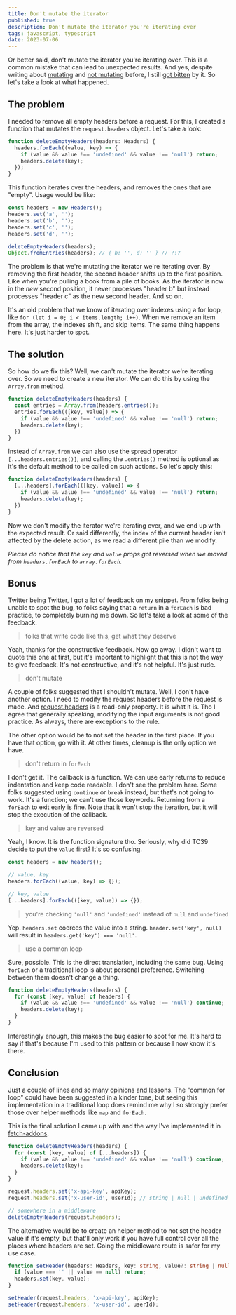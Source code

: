 ```yaml
---
title: Don't mutate the iterator
published: true
description: Don't mutate the iterator you're iterating over
tags: javascript, typescript
date: 2023-07-06
---
```


Or better said, don't mutate the iterator you're iterating over. This is a common mistake that can lead to unexpected results. And yes, despite writing about [mutating] and [not mutating] before, I still [got bitten][twitter thread] by it. So let's take a look at what happened.

## The problem

I needed to remove all empty headers before a request. For this, I created a function that mutates the `request.headers` object. Let's take a look:

```ts
function deleteEmptyHeaders(headers: Headers) {
  headers.forEach((value, key) => {
    if (value && value !== 'undefined' && value !== 'null') return;
    headers.delete(key);
  });
}
```

This function iterates over the headers, and removes the ones that are "empty". Usage would be like:

```js
const headers = new Headers();
headers.set('a', '');
headers.set('b', '');
headers.set('c', '');
headers.set('d', '');

deleteEmptyHeaders(headers);
Object.fromEntries(headers); // { b: '', d: '' } // ?!?
```

The problem is that we're mutating the iterator we're iterating over. By removing the first header, the second header shifts up to the first position. Like when you're pulling a book from a pile of books. As the iterator is now in the _new_ second position, it never processes "header b" but instead processes "header c" as the new second header. And so on.

It's an old problem that we know of iterating over indexes using a for loop, like `for (let i = 0; i < items.length; i++)`. When we remove an item from the array, the indexes shift, and skip items. The same thing happens here. It's just harder to spot.

## The solution

So how do we fix this? Well, we can't mutate the iterator we're iterating over. So we need to create a new iterator. We can do this by using the `Array.from` method.

```ts
function deleteEmptyHeaders(headers) {
  const entries = Array.from(headers.entries());
  entries.forEach(([key, value]) => {
    if (value && value !== 'undefined' && value !== 'null') return;
    headers.delete(key);
  })
}
```

Instead of `Array.from` we can also use the spread operator `[...headers.entries()]`, and calling the `.entries()` method is optional as it's the default method to be called on such actions. So let's apply this:

```ts
function deleteEmptyHeaders(headers) {
  [...headers].forEach(([key, value]) => {
    if (value && value !== 'undefined' && value !== 'null') return;
    headers.delete(key);
  })
}
```

Now we don't modify the iterator we're iterating over, and we end up with the expected result. Or said differently, the index of the current header isn't affected by the delete action, as we read a different pile than we modify.

_Please do notice that the `key` and `value` props got reversed when we moved from `headers.forEach` to `array.forEach`._

## Bonus

Twitter being Twitter, I got a lot of feedback on my snippet. From folks being unable to spot the bug, to folks saying that a `return` in a `forEach` is bad practice, to completely burning me down. So let's take a look at some of the feedback.

> folks that write code like this, get what they deserve

Yeah, thanks for the constructive feedback. Now go away. I didn't want to quote this one at first, but it's important to highlight that this is not the way to give feedback. It's not constructive, and it's not helpful. It's just rude.

> don't mutate

A couple of folks suggested that I shouldn't mutate. Well, I don't have another option. I need to modify the request headers before the request is made. And [request.headers] is a read-only property. It is what it is. Tho I agree that generally speaking, modifying the input arguments is not good practice. As always, there are exceptions to the rule.

The other option would be to not set the header in the first place. If you have that option, go with it. At other times, cleanup is the only option we have.

> don't return in `forEach`

I don't get it. The callback is a function. We can use early returns to reduce indentation and keep code readable. I don't see the problem here. Some folks suggested using `continue` or `break` instead, but that's not going to work. It's a function; we can't use those keywords. Returning from a `forEach` to exit early is fine. Note that it won't stop the iteration, but it will stop the execution of the callback.

> key and value are reversed

Yeah, I know. It is the function signature tho. Seriously, why did TC39 decide to put the `value` first? It's so confusing.

```ts
const headers = new headers();

// value, key
headers.forEach((value, key) => {});

// key, value
[...headers].forEach(([key, value]) => {});
```

> you're checking `'null'` and `'undefined'` instead of `null` and `undefined`

Yep. `headers.set` coerces the value into a string. `header.set('key', null)` will result in `headers.get('key') === 'null'`.

> use a common loop

Sure, possible. This is the direct translation, including the same bug. Using `forEach` or a traditional loop is about personal preference. Switching between them doesn't change a thing.

```ts
function deleteEmptyHeaders(headers) {
  for (const [key, value] of headers) {
    if (value && value !== 'undefined' && value !== 'null') continue;
    headers.delete(key);
  }
}
```

Interestingly enough, this makes the bug easier to spot for me. It's hard to say if that's because I'm used to this pattern or because I now know it's there.

## Conclusion

Just a couple of lines and so many opinions and lessons. The "common for loop" could have been suggested in a kinder tone, but seeing this implementation in a traditional loop does remind me why I so strongly prefer those over helper methods like `map` and `forEach`.

This is the final solution I came up with and the way I've implemented it in [fetch-addons].

```ts
function deleteEmptyHeaders(headers) {
  for (const [key, value] of [...headers]) {
    if (value && value !== 'undefined' && value !== 'null') continue;
    headers.delete(key);
  }
}

request.headers.set('x-api-key', apiKey);
request.headers.set('x-user-id', userId); // string | null | undefined

// somewhere in a middleware
deleteEmptyHeaders(request.headers);
```

The alternative would be to create an helper method to not set the header value if it's empty, but that'll only work if you have full control over all the places where headers are set. Going the middleware route is safer for my use case.

```ts
function setHeader(headers: Headers, key: string, value?: string | null) {
  if (value === '' || value == null) return;
  headers.set(key, value);
}

setHeader(request.headers, 'x-api-key', apiKey);
setHeader(request.headers, 'x-user-id', userId);
```

[not mutating]: https://meijer.ws/articles/stop-mutating-in-map-reduce-and-foreach "Stop mutating in map, reduce and forEach"
[mutating]: https://meijer.ws/articles/dont-stop-mutating "Don't stop mutating"
[twitter thread]: https://twitter.com/meijer_s/status/1676506116736397312 "Link to Twitter"
[request.headers]: https://developer.mozilla.org/en-US/docs/Web/API/Request/headers "MDN: Request.headers"
[fetch-addons]: https://npmjs.com/fetch-addons "Fetch Addons"
